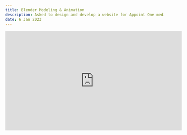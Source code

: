 ---
title: Blender Modeling & Animation
description: Asked to design and develop a website for Appoint One mediation services
date: 6 Jan 2023
---
<iframe
  width="560"
  height="315"
  src="https://www.youtube.com/watch?v=t0exTEmsqt8&ab_channel=Melanie.K8"
  title="Blender Animation - Starwars"
  frameborder="0"
  allowfullscreen
></iframe>